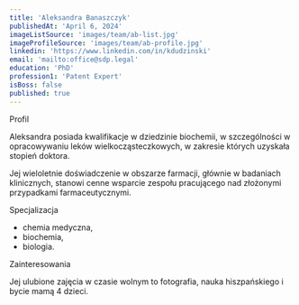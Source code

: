 ```yaml
---
title: 'Aleksandra Banaszczyk'
publishedAt: 'April 6, 2024'
imageListSource: 'images/team/ab-list.jpg'
imageProfileSource: 'images/team/ab-profile.jpg'
linkedin: 'https://www.linkedin.com/in/kdudzinski'
email: 'mailto:office@sdp.legal'
education: 'PhD'
profession1: 'Patent Expert'
isBoss: false
published: true
---
```


<ProfileSection type="profile">Profil</ProfileSection>

Aleksandra posiada kwalifikacje w dziedzinie biochemii, w szczególności w opracowywaniu leków wielkocząsteczkowych, w zakresie których uzyskała stopień doktora.

Jej wieloletnie doświadczenie w obszarze farmacji, głównie w badaniach klinicznych, stanowi cenne wsparcie zespołu pracującego nad złożonymi przypadkami farmaceutycznymi.

<ProfileSection type="search">Specjalizacja</ProfileSection>

- chemia medyczna,
- biochemia,
- biologia.

<ProfileSection type="hobby">Zainteresowania</ProfileSection>

Jej ulubione zajęcia w czasie wolnym to fotografia, nauka hiszpańskiego i bycie mamą 4 dzieci.